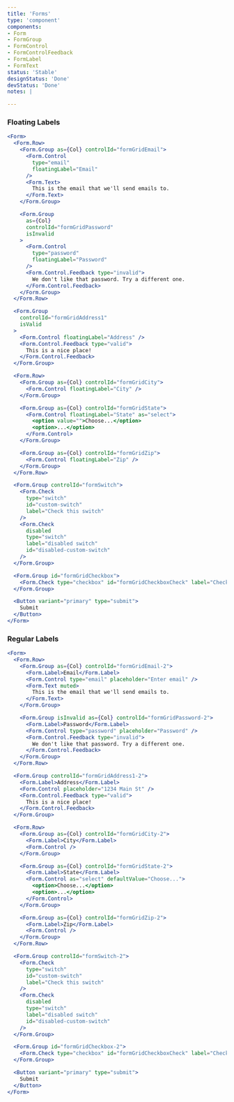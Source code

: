 ```yaml
---
title: 'Forms'
type: 'component'
components:
- Form
- FormGroup
- FormControl
- FormControlFeedback
- FormLabel
- FormText
status: 'Stable'
designStatus: 'Done'
devStatus: 'Done'
notes: |

---
```


### Floating Labels

```jsx live
<Form>
  <Form.Row>
    <Form.Group as={Col} controlId="formGridEmail">
      <Form.Control
        type="email"
        floatingLabel="Email"
      />
      <Form.Text>
        This is the email that we'll send emails to.
      </Form.Text>
    </Form.Group>

    <Form.Group
      as={Col}
      controlId="formGridPassword"
      isInvalid
    >
      <Form.Control
        type="password"
        floatingLabel="Password"
      />
      <Form.Control.Feedback type="invalid">
        We don't like that password. Try a different one.
      </Form.Control.Feedback>
    </Form.Group>
  </Form.Row>

  <Form.Group
    controlId="formGridAddress1"
    isValid
  >
    <Form.Control floatingLabel="Address" />
    <Form.Control.Feedback type="valid">
      This is a nice place!
    </Form.Control.Feedback>
  </Form.Group>

  <Form.Row>
    <Form.Group as={Col} controlId="formGridCity">
      <Form.Control floatingLabel="City" />
    </Form.Group>

    <Form.Group as={Col} controlId="formGridState">
      <Form.Control floatingLabel="State" as="select">
        <option value="">Choose...</option>
        <option>...</option>
      </Form.Control>
    </Form.Group>

    <Form.Group as={Col} controlId="formGridZip">
      <Form.Control floatingLabel="Zip" />
    </Form.Group>
  </Form.Row>

  <Form.Group controlId="formSwitch">
    <Form.Check
      type="switch"
      id="custom-switch"
      label="Check this switch"
    />
    <Form.Check
      disabled
      type="switch"
      label="disabled switch"
      id="disabled-custom-switch"
    />
  </Form.Group>

  <Form.Group id="formGridCheckbox">
    <Form.Check type="checkbox" id="formGridCheckboxCheck" label="Check me out" />
  </Form.Group>

  <Button variant="primary" type="submit">
    Submit
  </Button>
</Form>
```



### Regular Labels

```jsx live
<Form>
  <Form.Row>
    <Form.Group as={Col} controlId="formGridEmail-2">
      <Form.Label>Email</Form.Label>
      <Form.Control type="email" placeholder="Enter email" />
      <Form.Text muted>
        This is the email that we'll send emails to.
      </Form.Text>
    </Form.Group>

    <Form.Group isInvalid as={Col} controlId="formGridPassword-2">
      <Form.Label>Password</Form.Label>
      <Form.Control type="password" placeholder="Password" />
      <Form.Control.Feedback type="invalid">
        We don't like that password. Try a different one.
      </Form.Control.Feedback>
    </Form.Group>
  </Form.Row>

  <Form.Group controlId="formGridAddress1-2">
    <Form.Label>Address</Form.Label>
    <Form.Control placeholder="1234 Main St" />
    <Form.Control.Feedback type="valid">
      This is a nice place!
    </Form.Control.Feedback>
  </Form.Group>

  <Form.Row>
    <Form.Group as={Col} controlId="formGridCity-2">
      <Form.Label>City</Form.Label>
      <Form.Control />
    </Form.Group>

    <Form.Group as={Col} controlId="formGridState-2">
      <Form.Label>State</Form.Label>
      <Form.Control as="select" defaultValue="Choose...">
        <option>Choose...</option>
        <option>...</option>
      </Form.Control>
    </Form.Group>

    <Form.Group as={Col} controlId="formGridZip-2">
      <Form.Label>Zip</Form.Label>
      <Form.Control />
    </Form.Group>
  </Form.Row>

  <Form.Group controlId="formSwitch-2">
    <Form.Check
      type="switch"
      id="custom-switch"
      label="Check this switch"
    />
    <Form.Check
      disabled
      type="switch"
      label="disabled switch"
      id="disabled-custom-switch"
    />
  </Form.Group>

  <Form.Group id="formGridCheckbox-2">
    <Form.Check type="checkbox" id="formGridCheckboxCheck" label="Check me out" />
  </Form.Group>

  <Button variant="primary" type="submit">
    Submit
  </Button>
</Form>
```
